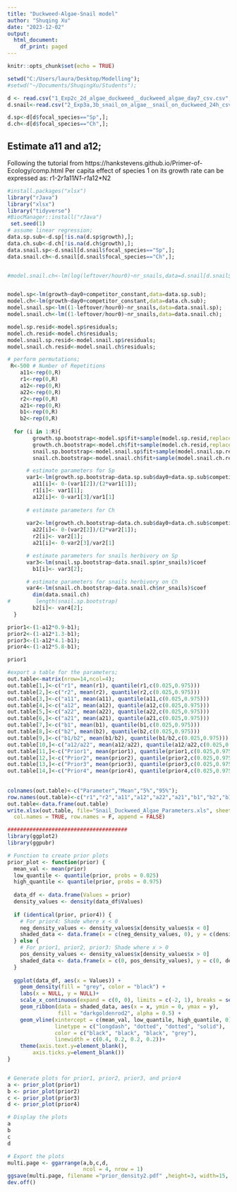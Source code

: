 ---
title: "Duckweed-Algae-Snail model"
author: "Shuqing Xu"
date: "2023-12-02"
output:
  html_document:
    df_print: paged
---

```{r setup, include=FALSE}
knitr::opts_chunk$set(echo = TRUE)
```

```{r load data}
setwd("C:/Users/laura/Desktop/Modelling");
#setwd("~/Documents/ShuqingXu/Students");

d <- read.csv("1_Exp2c_2d_algae_duckweed__duckweed_algae_day7_csv.csv",sep=";") 
d.snail<-read.csv("2_Exp3a,3b_snail_on_algae__snail_on_duckweed_24h_csv.csv",sep=";")

d.sp<-d[d$focal_species=="Sp",];
d.ch<-d[d$focal_species=="Ch",];

```

## Estimate a11 and a12;
Following the tutorial from https://hankstevens.github.io/Primer-of-Ecology/comp.html
Per capita effect of species 1 on its growth rate can be expressed as:
r1-2*r1*a11*N1-r1*a12*N2

```{r estimate a11 and a12}
#install.packages("xlsx")
library("rJava")
library("xlsx")
library("tidyverse")
#BiocManager::install("rJava")
 set.seed(1)
# assume linear regression;
data.sp.sub<-d.sp[!is.na(d.sp$growth),];
data.ch.sub<-d.ch[!is.na(d.ch$growth),];
data.snail.sp<-d.snail[d.snail$focal_species=="Sp",];
data.snail.ch<-d.snail[d.snail$focal_species=="Ch",];


#model.snail.ch<-lm(log(leftover/hour0)~nr_snails,data=d.snail[d.snail$focal_species=="Ch",])


model.sp<-lm(growth~day0+competitor_constant,data=data.sp.sub);
model.ch<-lm(growth~day0+competitor_constant,data=data.ch.sub);
model.snail.sp<-lm((1-leftover/hour0)~nr_snails,data=data.snail.sp);
model.snail.ch<-lm((1-leftover/hour0)~nr_snails,data=data.snail.ch);

model.sp.resid<-model.sp$residuals;
model.ch.resid<-model.ch$residuals;
model.snail.sp.resid<-model.snail.sp$residuals;
model.snail.ch.resid<-model.snail.ch$residuals;

# perform permutations;
 R<-500 # Number of Repetitions
    a11<-rep(0,R)
    r1<-rep(0,R)
    a12<-rep(0,R)
    a22<-rep(0,R)
    r2<-rep(0,R)
    a21<-rep(0,R)
    b1<-rep(0,R)
    b2<-rep(0,R)
    
  for (i in 1:R){
        growth.sp.bootstrap<-model.sp$fit+sample(model.sp.resid,replace=TRUE)
        growth.ch.bootstrap<-model.ch$fit+sample(model.ch.resid,replace=TRUE)
        snail.sp.bootstrap<-model.snail.sp$fit+sample(model.snail.sp.resid,replace=TRUE)
        snail.ch.bootstrap<-model.snail.ch$fit+sample(model.snail.ch.resid,replace=TRUE)

      # estimate parameters for Sp
      var1<-lm(growth.sp.bootstrap~data.sp.sub$day0+data.sp.sub$competitor_constant)$coef
        a11[i]<- 0-(var1[2])/(2*var1[1]);
        r1[i]<- var1[1];
        a12[i]<- 0-var1[3]/var1[1]        
        
      # estimate parameters for Ch
        
      var2<-lm(growth.ch.bootstrap~data.ch.sub$day0+data.ch.sub$competitor_constant)$coef
        a22[i]<- 0-(var2[2])/(2*var2[1]);
        r2[i]<- var2[1];
        a21[i]<- 0-var2[3]/var2[1]        

      # estimate parameters for snails herbivory on Sp
      var3<-lm(snail.sp.bootstrap~data.snail.sp$nr_snails)$coef
        b1[i]<- var3[2];

      # estimate parameters for snails herbivory on Ch
      var4<-lm(snail.ch.bootstrap~data.snail.ch$nr_snails)$coef
        dim(data.snail.ch)
#        length(snail.sp.bootstrap)
        b2[i]<- var4[2];
  }

prior1<-(1-a12*0.9-b1);
prior2<-(1-a12*1.3-b1);
prior3<-(1-a12*4.1-b1);
prior4<-(1-a12*5.8-b1);

prior1

#export a table for the parameters;
out.table<-matrix(nrow=14,ncol=4);
out.table[1,]<-c("r1", mean(r1), quantile(r1,c(0.025,0.975)))
out.table[2,]<-c("r2", mean(r2), quantile(r2,c(0.025,0.975)))
out.table[3,]<-c("a11", mean(a11), quantile(a11,c(0.025,0.975)))
out.table[4,]<-c("a12", mean(a12), quantile(a12,c(0.025,0.975)))
out.table[5,]<-c("a22", mean(a22), quantile(a22,c(0.025,0.975)))
out.table[6,]<-c("a21", mean(a21), quantile(a21,c(0.025,0.975)))
out.table[7,]<-c("b1", mean(b1), quantile(b1,c(0.025,0.975)))
out.table[8,]<-c("b2", mean(b2), quantile(b2,c(0.025,0.975)))
out.table[9,]<-c("b1/b2", mean(b1/b2), quantile(b1/b2,c(0.025,0.975)))
out.table[10,]<-c("a12/a22", mean(a12/a22), quantile(a12/a22,c(0.025,0.975)))
out.table[11,]<-c("Prior1", mean(prior1), quantile(prior1,c(0.025,0.975)))
out.table[12,]<-c("Prior2", mean(prior2), quantile(prior2,c(0.025,0.975)))
out.table[13,]<-c("Prior3", mean(prior3), quantile(prior3,c(0.025,0.975)))
out.table[14,]<-c("Prior4", mean(prior4), quantile(prior4,c(0.025,0.975)))
  
  
colnames(out.table)<-c("Parameter","Mean","5%","95%");
row.names(out.table)<-c("r1","r2","a11","a12","a22","a21","b1","b2","b1/b2","a12/a22","Prior1","Prior2","Prior3","Prior4")
out.table<-data.frame(out.table)
write.xlsx(out.table, file="Snail_Duckweed_Algae_Parameters.xls", sheetName = "Parameters", 
  col.names = TRUE, row.names = F, append = FALSE)

######################################
library(ggplot2)
library(ggpubr)

# Function to create prior plots
prior_plot <- function(prior) {
  mean_val <- mean(prior)
  low_quantile <- quantile(prior, probs = 0.025)
  high_quantile <- quantile(prior, probs = 0.975)
  
  data_df <- data.frame(Values = prior)
  density_values <- density(data_df$Values)
  
  if (identical(prior, prior4)) {
    # For prior4: Shade where x < 0
    neg_density_values <- density_values$x[density_values$x < 0]
    shaded_data <- data.frame(x = c(neg_density_values, 0), y = c(density_values$y[density_values$x < 0], 0))
  } else {
    # For prior1, prior2, prior3: Shade where x > 0
    pos_density_values <- density_values$x[density_values$x > 0]
    shaded_data <- data.frame(x = c(0, pos_density_values), y = c(0, density_values$y[density_values$x > 0]))
  }
  
  ggplot(data_df, aes(x = Values)) +
    geom_density(fill = "grey", color = "black") +
    labs(x = NULL, y = NULL)+
    scale_x_continuous(expand = c(0, 0), limits = c(-2, 1), breaks = seq(-2, 1, 1)) +
    geom_ribbon(data = shaded_data, aes(x = x, ymin = 0, ymax = y),
                fill = "darkgoldenrod2", alpha = 0.5) +
    geom_vline(xintercept = c(mean_val, low_quantile, high_quantile, 0),
               linetype = c("longdash", "dotted", "dotted", "solid"),
               color = c("black", "black", "black", "grey"),
               linewidth = c(0.4, 0.2, 0.2, 0.2))+
    theme(axis.text.y=element_blank(),
        axis.ticks.y=element_blank())
}


# Generate plots for prior1, prior2, prior3, and prior4
a <- prior_plot(prior1)
b <- prior_plot(prior2)
c <- prior_plot(prior3)
d <- prior_plot(prior4)

# Display the plots
a
b
c
d

# Export the plots 
multi.page <- ggarrange(a,b,c,d,
                        ncol = 4, nrow = 1)
ggsave(multi.page, filename ="prior_density2.pdf" ,height=3, width=15, dpi=600)
dev.off()


```



